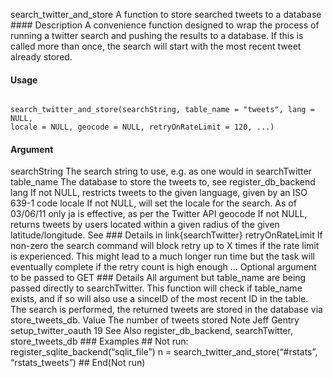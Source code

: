 search_twitter_and_store
A function to store searched tweets to a database
#### Description
A convenience function designed to wrap the process of running a twitter search and pushing the
results to a database. If this is called more than once, the search will start with the most recent tweet
already stored.

#### Usage 

<pre><code>
search_twitter_and_store(searchString, table_name = "tweets", lang = NULL,
locale = NULL, geocode = NULL, retryOnRateLimit = 120, ...)
</code></pre> 

#### Argument
searchString The search string to use, e.g. as one would in searchTwitter
table_name The database to store the tweets to, see register_db_backend
lang If not NULL, restricts tweets to the given language, given by an ISO 639-1 code
locale If not NULL, will set the locale for the search. As of 03/06/11 only ja is effective,
as per the Twitter API
geocode If not NULL, returns tweets by users located within a given radius of the given
latitude/longitude. See ### Details in link{searchTwitter}
retryOnRateLimit
If non-zero the search command will block retry up to X times if the rate limit
is experienced. This might lead to a much longer run time but the task will
eventually complete if the retry count is high enough
... Optional argument to be passed to GET
### Details
All argument but table_name are being passed directly to searchTwitter.
This function will check if table_name exists, and if so will also use a sinceID of the most recent
ID in the table. The search is performed, the returned tweets are stored in the database via
store_tweets_db.
Value
The number of tweets stored
Note
Jeff Gentry
setup_twitter_oauth 19
See Also
register_db_backend, searchTwitter, store_tweets_db
### Examples
## Not run:
register_sqlite_backend("sqlit_file")
n = search_twitter_and_store("#rstats", "rstats_tweets")
## End(Not run)
